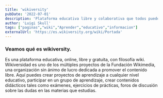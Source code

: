 ```yaml
---
title: 'wikiversity'
pubDate: '2022-07-01'
description: 'Plataforma educativa libre y colaborativa que todos pueden editar y mejorar en línea.'
author: 'Luigi Skull'
tags: ["paginas","wiki","Aprender","educativo","informacion"]
externalUrl: 'https://es.wikiversity.org/wiki/Portada' 
---
```



### Veamos qué es wikiversity.


Es una plataforma educativa, online, libre y gratuita, con filosofía wiki. Wikiversidad es uno de los múltiples proyectos de la Fundación Wikimedia, una organización sin ánimo de lucro dedicada a promover el contenido libre. Aquí puedes crear proyectos de aprendizaje a cualquier nivel educativo, participar en un grupo de aprendizaje, crear contenidos didácticos tales como exámenes, ejercicios de prácticas, foros de discusión sobre las dudas en las materias que estudias.
